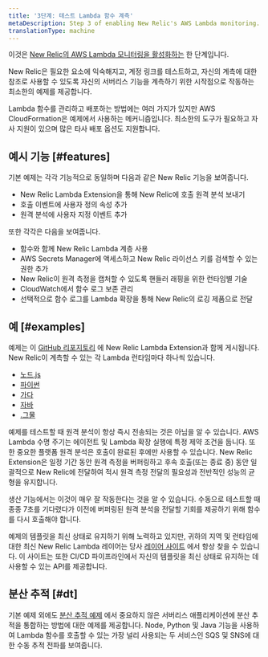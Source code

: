 ```yaml
---
title: '3단계: 테스트 Lambda 함수 계측'
metaDescription: Step 3 of enabling New Relic's AWS Lambda monitoring.
translationType: machine
---
```


이것은 [New Relic의 AWS Lambda 모니터링을 활성화하는](/docs/serverless-function-monitoring/aws-lambda-monitoring/enable-lambda-monitoring/enable-aws-lambda-monitoring) 한 단계입니다.

New Relic은 필요한 요소에 익숙해지고, 계정 링크를 테스트하고, 자신의 계측에 대한 참조로 사용할 수 있도록 자신의 서버리스 기능을 계측하기 위한 시작점으로 작동하는 최소한의 예제를 제공합니다.

Lambda 함수를 관리하고 배포하는 방법에는 여러 가지가 있지만 AWS CloudFormation은 예제에서 사용하는 메커니즘입니다. 최소한의 도구가 필요하고 자사 지원이 있으며 많은 타사 배포 옵션도 지원합니다.

## 예시 기능 [#features]

기본 예제는 각각 기능적으로 동일하며 다음과 같은 New Relic 기능을 보여줍니다.

* New Relic Lambda Extension을 통해 New Relic에 호출 원격 분석 보내기
* 호출 이벤트에 사용자 정의 속성 추가
* 원격 분석에 사용자 지정 이벤트 추가

또한 각각은 다음을 보여줍니다.

* 함수와 함께 New Relic Lambda 계층 사용
* AWS Secrets Manager에 액세스하고 New Relic 라이선스 키를 검색할 수 있는 권한 추가
* New Relic이 원격 측정을 캡처할 수 있도록 핸들러 래핑을 위한 런타임별 기술
* CloudWatch에서 함수 로그 보존 관리
* 선택적으로 함수 로그를 Lambda 확장을 통해 New Relic의 로깅 제품으로 전달

## 예 [#examples]

예제는 이 [GitHub 리포지토리](https://github.com/newrelic/newrelic-lambda-extension) 에 New Relic Lambda Extension과 함께 게시됩니다. New Relic이 계측할 수 있는 각 Lambda 런타임마다 하나씩 있습니다.

* [노드.js](https://github.com/newrelic/newrelic-lambda-extension/tree/main/examples/sam/node)
* [파이썬](https://github.com/newrelic/newrelic-lambda-extension/tree/main/examples/sam/python)
* [가다](https://github.com/newrelic/newrelic-lambda-extension/tree/main/examples/sam/go)
* [자바](https://github.com/newrelic/newrelic-lambda-extension/tree/main/examples/sam/java)
* [.그물](https://github.com/newrelic/newrelic-lambda-extension/tree/main/examples/sam/dotnet)

<Callout variant="tip">
  예제를 테스트할 때 원격 분석이 항상 즉시 전송되는 것은 아님을 알 수 있습니다. AWS Lambda 수명 주기는 에이전트 및 Lambda 확장 실행에 특정 제약 조건을 둡니다. 또한 중요한 플랫폼 원격 분석은 호출이 완료된 후에만 사용할 수 있습니다. New Relic Extension은 일정 기간 동안 원격 측정을 버퍼링하고 후속 호출(또는 종료 중) 동안 일괄적으로 New Relic에 전달하여 적시 원격 측정 전달의 필요성과 전반적인 성능의 균형을 유지합니다.

  생산 기능에서는 이것이 매우 잘 작동한다는 것을 알 수 있습니다. 수동으로 테스트할 때 종종 7초를 기다렸다가 이전에 버퍼링된 원격 분석을 전달할 기회를 제공하기 위해 함수를 다시 호출해야 합니다.
</Callout>

예제의 템플릿을 최신 상태로 유지하기 위해 노력하고 있지만, 귀하의 지역 및 런타임에 대한 최신 New Relic Lambda 레이어는 당사 [레이어 사이트](https://layers.newrelic-external.com/) 에서 항상 찾을 수 있습니다. 이 사이트는 또한 CI/CD 파이프라인에서 자신의 템플릿을 최신 상태로 유지하는 데 사용할 수 있는 API를 제공합니다.

## 분산 추적 [#dt]

기본 예제 외에도 [분산 추적 예제](https://github.com/newrelic/newrelic-lambda-extension/tree/main/examples/sam/distributedtracing) 에서 중요하지 않은 서버리스 애플리케이션에 분산 추적을 통합하는 방법에 대한 예제를 제공합니다. Node, Python 및 Java 기능을 사용하여 Lambda 함수를 호출할 수 있는 가장 널리 사용되는 두 서비스인 SQS 및 SNS에 대한 수동 추적 전파를 보여줍니다.

<InstallFeedback/>